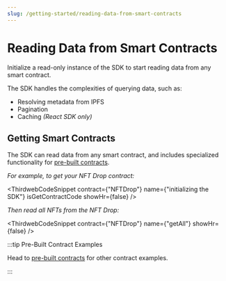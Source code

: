 ```yaml
---
slug: /getting-started/reading-data-from-smart-contracts
---
```



# Reading Data from Smart Contracts

Initialize a read-only instance of the SDK to start reading data from any smart contract.

The SDK handles the complexities of querying data, such as:

- Resolving metadata from IPFS
- Pagination
- Caching _(React SDK only)_

<InitializingThirdwebCodeTabs />

## Getting Smart Contracts

The SDK can read data from any smart contract,
and includes specialized functionality for [pre-built contracts](/pre-built-contracts).

_For example, to get your NFT Drop contract:_

<ThirdwebCodeSnippet
  contract={"NFTDrop"}
  name={"initializing the SDK"}
  isGetContractCode
  showHr={false}
/>

_Then read all NFTs from the NFT Drop:_

<ThirdwebCodeSnippet contract={"NFTDrop"} name={"getAll"} showHr={false} />

:::tip Pre-Built Contract Examples

Head to [pre-built contracts](/pre-built-contracts) for other contract examples.

:::
